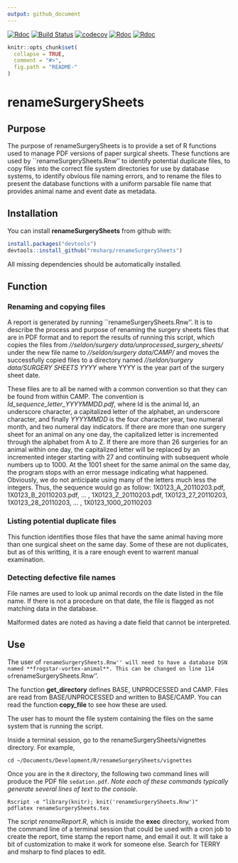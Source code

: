 ```yaml
---
output: github_document
---
```

[![Rdoc](http://www.rdocumentation.org/badges/version/roxygen2)](http://www.rdocumentation.org/packages/roxygen2)
[![Build Status](https://travis-ci.org/rmsharp/renameSurgerySheets.svg?branch=master)](https://travis-ci.org/rmsharp/renameSurgerySheets)
[![codecov](https://codecov.io/gh/rmsharp/renameSurgerySheetsr/branch/master/graph/badge.svg)](https://codecov.io/gh/rmsharp/renameSurgerySheets)
[![Rdoc](http://www.rdocumentation.org/badges/version/RDocumentation)](http://www.rdocumentation.org/packages/RDocumentation)
[![Rdoc](http://www.rdocumentation.org/badges/version/renameSurgerySheets)](http://www.rdocumentation.org/packages/gh/rmsharp/renameSurgerySheets)
<!-- README.md is generated from README.Rmd. Please edit that file -->

```r
knitr::opts_chunk$set(
  collapse = TRUE,
  comment = "#>",
  fig.path = "README-"
)
```

# renameSurgerySheets
## Purpose
The purpose of renameSurgerySheets is to provide a set of R functions used to manage PDF versions of paper surgical sheets. These functions are used by ``renameSurgerySheets.Rnw''  to identify potential duplicate files, to copy files into the correct file system directories for use by database systems, to identify obvious file naming errors, and to rename the files to present the database functions with a uniform parsable file name that provides animal name and event date as metadata.

## Installation
You can install **renameSurgerySheets** from github with:

```r
install.packages("devtools")
devtools::install_github("rmsharp/renameSurgerySheets")

```

All missing dependencies should be automatically installed.

## Function
### Renaming and copying files
A report is generated by running ``renameSurgerySheets.Rnw''. It is to describe the process and purpose of renaming the
surgery sheets files that are in PDF format and to report the results of
running this script, which copies the files from
_//seldon/surgery data/unprocessed_surgery_sheets/_ under the new
file name to
_//seldon/surgery data/CAMP/_ and moves the successfully copied files to a
directory named _//seldon/surgery data/SURGERY SHEETS YYYY_
where YYYY is
the year part of the surgery sheet date.

These files are to all be named
with a common convention so that they can be found from within CAMP. The
convention is _Id_sequence_letter_YYYYMMDD.pdf_, where Id is the animal Id,
an underscore character,  a capitalized letter
of the alphabet, an underscore character, and finally
_YYYYMMDD_ is the four character year, two numeral month, and two numeral day
indicators.
If there are more than one surgery sheet for an animal
on any one day, the capitalized letter is incremented through the alphabet
from A to Z. If there are more than 26 surgeries for an animal within
one day, the capitalized letter will be replaced by an incremented integer
starting with 27 and continuing with subsequent whole numbers up to 1000.
At the 1001 sheet for the same animal on the same day, the program stops
with an error message indicating what happened. Obviously, we do not
anticipate using many of the letters much less the integers. Thus, the
sequence would go as follow:
1X0123_A_20110203.pdf, 1X0123_B_20110203.pdf, ... , 1X0123_Z_20110203.pdf,
1X0123_27_20110203, 1X0123_28_20110203, ... , 1X0123_1000_20110203

### Listing potential duplicate files
This function identifies those files that have the same animal having more than one surgical sheet on the same day. Some of these are not duplicates, but as of this writting, it is a rare enough event to warrent manual examination.

### Detecting defective file names
File names are used to look up animal records on the date listed in the file name. If there is not a procedure on that date, the file is flagged as not matching data in the database.

Malformed dates are noted as having a date field that cannot be interpreted.

## Use
The user of ``renameSurgerySheets.Rnw'' will need to have a database DSN named **frogstar-vortex-animal**. This can be changed on line 114 of ``renameSurgerySheets.Rnw''.

The function **get_directory** defines BASE, UNPROCESSED and CAMP. Files are read from BASE/UNPROCESSED and written to BASE/CAMP. You can read the function **copy_file** to see how these are used.

The user has to mount the file system containing the files on the same system that is running the script. 


Inside a terminal session, go to the renameSurgerySheets/vignettes directory. For example,
```
cd ~/Documents/Development/R/renameSurgerySheets/vignettes
```
Once you are in the `R` directory, the following two command lines will produce the PDF file `sedation.pdf`. _Note each of these commands typically generate several lines of text to the console_.
```
Rscript -e "library(knitr); knit('renameSurgerySheets.Rnw')"
pdflatex renameSurgerySheets.tex
```

The script _renameReport.R_, which is inside the __exec__ directory, worked from the command line of a terminal session that could be used with a cron job to create the report, time stamp the report name, and email it out. It will take a bit of customization to make it work for someone else. Search for TERRY and msharp to find places to edit.


